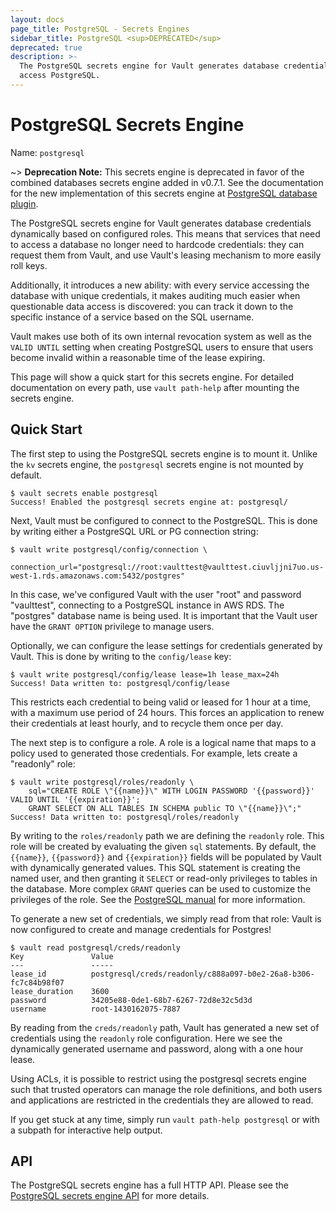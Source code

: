 ```yaml
---
layout: docs
page_title: PostgreSQL - Secrets Engines
sidebar_title: PostgreSQL <sup>DEPRECATED</sup>
deprecated: true
description: >-
  The PostgreSQL secrets engine for Vault generates database credentials to
  access PostgreSQL.
---
```


# PostgreSQL Secrets Engine

Name: `postgresql`

~> **Deprecation Note:** This secrets engine is deprecated in favor of the
combined databases secrets engine added in v0.7.1. See the documentation for
the new implementation of this secrets engine at
[PostgreSQL database plugin](/vault/docs/secrets/databases/postgresql).

The PostgreSQL secrets engine for Vault generates database credentials
dynamically based on configured roles. This means that services that need
to access a database no longer need to hardcode credentials: they can request
them from Vault, and use Vault's leasing mechanism to more easily roll keys.

Additionally, it introduces a new ability: with every service accessing
the database with unique credentials, it makes auditing much easier when
questionable data access is discovered: you can track it down to the specific
instance of a service based on the SQL username.

Vault makes use both of its own internal revocation system as well as the
`VALID UNTIL` setting when creating PostgreSQL users to ensure that users
become invalid within a reasonable time of the lease expiring.

This page will show a quick start for this secrets engine. For detailed documentation
on every path, use `vault path-help` after mounting the secrets engine.

## Quick Start

The first step to using the PostgreSQL secrets engine is to mount it. Unlike the
`kv` secrets engine, the `postgresql` secrets engine is not mounted by default.

```text
$ vault secrets enable postgresql
Success! Enabled the postgresql secrets engine at: postgresql/
```

Next, Vault must be configured to connect to the PostgreSQL. This is done by
writing either a PostgreSQL URL or PG connection string:

```text
$ vault write postgresql/config/connection \
    connection_url="postgresql://root:vaulttest@vaulttest.ciuvljjni7uo.us-west-1.rds.amazonaws.com:5432/postgres"
```

In this case, we've configured Vault with the user "root" and password "vaulttest",
connecting to a PostgreSQL instance in AWS RDS. The "postgres" database name is being used.
It is important that the Vault user have the `GRANT OPTION` privilege to manage users.

Optionally, we can configure the lease settings for credentials generated
by Vault. This is done by writing to the `config/lease` key:

```
$ vault write postgresql/config/lease lease=1h lease_max=24h
Success! Data written to: postgresql/config/lease
```

This restricts each credential to being valid or leased for 1 hour
at a time, with a maximum use period of 24 hours. This forces an
application to renew their credentials at least hourly, and to recycle
them once per day.

The next step is to configure a role. A role is a logical name that maps
to a policy used to generated those credentials. For example, lets create
a "readonly" role:

```text
$ vault write postgresql/roles/readonly \
    sql="CREATE ROLE \"{{name}}\" WITH LOGIN PASSWORD '{{password}}' VALID UNTIL '{{expiration}}';
    GRANT SELECT ON ALL TABLES IN SCHEMA public TO \"{{name}}\";"
Success! Data written to: postgresql/roles/readonly
```

By writing to the `roles/readonly` path we are defining the `readonly` role.
This role will be created by evaluating the given `sql` statements. By
default, the `{{name}}`, `{{password}}` and `{{expiration}}` fields will be populated by
Vault with dynamically generated values. This SQL statement is creating
the named user, and then granting it `SELECT` or read-only privileges
to tables in the database. More complex `GRANT` queries can be used to
customize the privileges of the role. See the [PostgreSQL manual](http://www.postgresql.org/docs/9.4/static/sql-grant.html)
for more information.

To generate a new set of credentials, we simply read from that role:
Vault is now configured to create and manage credentials for Postgres!

```text
$ vault read postgresql/creds/readonly
Key               Value
---               -----
lease_id          postgresql/creds/readonly/c888a097-b0e2-26a8-b306-fc7c84b98f07
lease_duration    3600
password          34205e88-0de1-68b7-6267-72d8e32c5d3d
username          root-1430162075-7887
```

By reading from the `creds/readonly` path, Vault has generated a new
set of credentials using the `readonly` role configuration. Here we
see the dynamically generated username and password, along with a one
hour lease.

Using ACLs, it is possible to restrict using the postgresql secrets engine such
that trusted operators can manage the role definitions, and both
users and applications are restricted in the credentials they are
allowed to read.

If you get stuck at any time, simply run `vault path-help postgresql` or with a
subpath for interactive help output.

## API

The PostgreSQL secrets engine has a full HTTP API. Please see the
[PostgreSQL secrets engine API](/vault/api-docs/secret/postgresql) for more
details.

